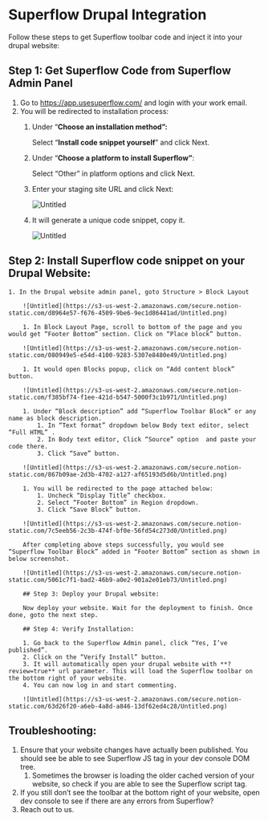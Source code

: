 # Superflow Drupal Integration

Follow these steps to get Superflow toolbar code and inject it into your drupal website:

## Step 1: Get Superflow Code from Superflow Admin Panel

1. Go to https://app.usesuperflow.com/ and login with your work email.
2. You will be redirected to installation process:
    1. Under “**Choose an installation method”:**
        
        Select “**Install code snippet yourself**” and click Next.
        
    2. Under “**Choose a platform to install Superflow”**:
        
        Select “Other” in platform options and click Next.
        
    3. Enter your staging site URL and click Next:
        
        ![Untitled](https://s3-us-west-2.amazonaws.com/secure.notion-static.com/cd7ef83b-905f-41af-b185-a81642b88595/Untitled.png)
        
    4. It will generate a unique code snippet, copy it.
        
        ![Untitled](https://s3-us-west-2.amazonaws.com/secure.notion-static.com/0443847c-a42f-4551-a2fa-2b6450e90055/Untitled.png)
        
    
## Step 2: Install Superflow code snippet on your Drupal Website:
    
    1. In the Drupal website admin panel, goto Structure > Block Layout
        
        ![Untitled](https://s3-us-west-2.amazonaws.com/secure.notion-static.com/d8964e57-f676-4509-9be6-9ec1d86441ad/Untitled.png)
        
        1. In Block Layout Page, scroll to bottom of the page and you would get “Footer Bottom” section. Click on “Place block” button.
        
        ![Untitled](https://s3-us-west-2.amazonaws.com/secure.notion-static.com/080949e5-e54d-4100-9283-5307e8480e49/Untitled.png)
        
        1. It would open Blocks popup, click on “Add content block” button.
        
        ![Untitled](https://s3-us-west-2.amazonaws.com/secure.notion-static.com/f385bf74-f1ee-421d-b547-5000f3c1b971/Untitled.png)
        
        1. Under “Block description” add “Superflow Toolbar Block” or any name as block description.
            1. In “Text format” dropdown below Body text editor, select “Full HTML” .
            2. In Body text editor, Click “Source” option  and paste your code there.
            3. Click “Save” button.
        
        ![Untitled](https://s3-us-west-2.amazonaws.com/secure.notion-static.com/867b09ae-2d3b-4702-a127-af65193d5d6b/Untitled.png)
        
        1. You will be redirected to the page attached below:
            1. Uncheck “Display Title” checkbox.
            2. Select “Footer Bottom” in Region dropdown.
            3. Click “Save Block” button.
        
        ![Untitled](https://s3-us-west-2.amazonaws.com/secure.notion-static.com/7c5eeb56-2c3b-474f-bf0e-56fd54c273d0/Untitled.png)
        
        After completing above steps successfully, you would see “Superflow Toolbar Block” added in “Footer Bottom” section as shown in below screenshot.
        
        ![Untitled](https://s3-us-west-2.amazonaws.com/secure.notion-static.com/5061c7f1-bad2-46b9-a0e2-901a2e01eb73/Untitled.png)
        
        ## Step 3: Deploy your Drupal website:
        
        Now deploy your website. Wait for the deployment to finish. Once done, goto the next step.
        
        ## Step 4: Verify Installation:
        
        1. Go back to the Superflow Admin panel, click “Yes, I’ve published”.
        2. Click on the “Verify Install” button.
        3. It will automatically open your drupal website with **?review=true** url parameter. This will load the Superflow toolbar on the bottom right of your website.
        4. You can now log in and start commenting.
        
        ![Untitled](https://s3-us-west-2.amazonaws.com/secure.notion-static.com/63d26f20-a6eb-4a8d-a846-13df62ed4c28/Untitled.png)
        

## Troubleshooting:

1. Ensure that your website changes have actually been published. You should see be able to see Superflow JS tag in your dev console DOM tree.
    1. Sometimes the browser is loading the older cached version of your website, so check if you are able to see the Superflow script tag.
2. If you still don’t see the toolbar at the bottom right of your website, open dev console to see if there are any errors from Superflow?
3. Reach out to us.